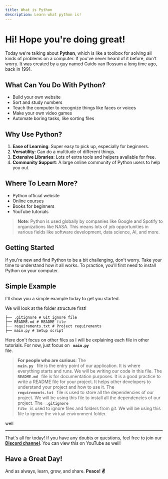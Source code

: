 ```yaml
---
title: What is Python
description: Learn what python is!
---
```


# Hi! Hope you're doing great!

Today we're talking about **Python**, which is like a toolbox for solving all kinds of problems on a computer. If you've never heard of it before, don't worry. It was created by a guy named Guido van Rossum a long time ago, back in 1991.

## What Can You Do With Python?

- Build your own website
- Sort and study numbers
- Teach the computer to recognize things like faces or voices
- Make your own video games
- Automate boring tasks, like sorting files

## Why Use Python?

1. **Ease of Learning**: Super easy to pick up, especially for beginners.
2. **Versatility**: Can do a multitude of different things.
3. **Extensive Libraries**: Lots of extra tools and helpers available for free.
4. **Community Support**: A large online community of Python users to help you out.

## Where To Learn More?

- Python official website
- Online courses
- Books for beginners
- YouTube tutorials

> **Note**: Python is used globally by companies like Google and Spotify to organizations like NASA. This means lots of job opportunities in various fields like software development, data science, AI, and more.

## Getting Started

If you're new and find Python to be a bit challenging, don't worry. Take your time to understand how it all works. To practice, you'll first need to install Python on your computer.




## Simple Example

I'll show you a simple example today to get you started.

We will look at the folder structure first!

```
├── .gitignore # Git ignore file
├── README.md # README file
├── requirements.txt # Project requirements
├── main.py # Setup script
```

Here don't focus on other files as I will be explaining each file in other tutorials. For now, just focus on <code> **main.py** </code> file.



> **For people who are curious**: The <code> **main.py** </code> file is the entry point of our application. It is where everything starts and runs. We will be writing our code in this file.
The <code> **README.md** </code> file is for documentation purposes. It is a good practice to write a README file for your project. It helps other developers to understand your project and how to use it. 
The <code> **requirements.txt** </code> file is used to store all the dependencies of our project. We will be using this file to install all the dependencies of our project.
 The <code> **.gitignore file** </code> is used to ignore files and folders from git. We will be using this file to ignore the virtual environment folder.

well
<CodeBlockComponent code='print("hello montek 👋")' language="python"/>



---

That's all for today! If you have any doubts or questions, feel free to join our [**Discord channel**](https://discord.com/invite/8tFHup743H). You can view this on YouTube as well!

<YouTubeComponent url="https://www.youtube.com/watch?v=Spc9QHLQsqk" />

## Have a Great Day!

And as always, learn, grow, and share. **Peace! ✌️**


